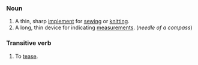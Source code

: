 ===Noun===

#A thin, sharp [[implement]] for [[sew]]ing or [[knit]]ting.
#A long, thin device for indicating [[measurement]]s. (''needle of a compass'')

===Transitive verb===

#To [[tease]].